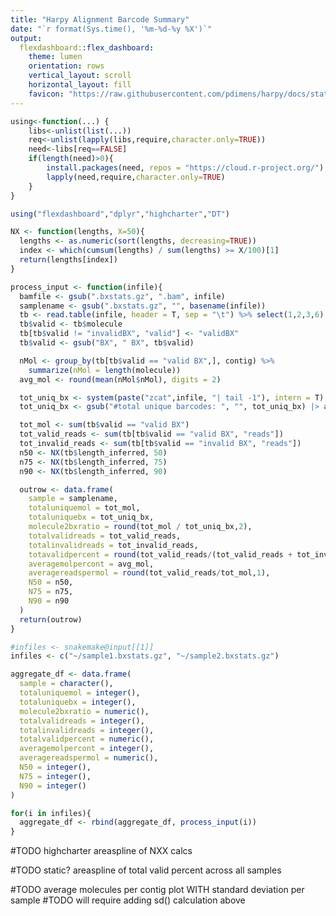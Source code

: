 ```yaml
---
title: "Harpy Alignment Barcode Summary"
date: "`r format(Sys.time(), '%m-%d-%y %X')`"
output:
  flexdashboard::flex_dashboard:
    theme: lumen
    orientation: rows
    vertical_layout: scroll
    horizontal_layout: fill
    favicon: "https://raw.githubusercontent.com/pdimens/harpy/docs/static/favicon_dark.png"
---
```


```r
using<-function(...) {
    libs<-unlist(list(...))
    req<-unlist(lapply(libs,require,character.only=TRUE))
    need<-libs[req==FALSE]
    if(length(need)>0){ 
        install.packages(need, repos = "https://cloud.r-project.org/")
        lapply(need,require,character.only=TRUE)
    }
}

using("flexdashboard","dplyr","highcharter","DT")
```

```r
NX <- function(lengths, X=50){
  lengths <- as.numeric(sort(lengths, decreasing=TRUE))
  index <- which(cumsum(lengths) / sum(lengths) >= X/100)[1]
  return(lengths[index])
}

process_input <- function(infile){
  bamfile <- gsub(".bxstats.gz", ".bam", infile)
  samplename <- gsub(".bxstats.gz", "", basename(infile))
  tb <- read.table(infile, header = T, sep = "\t") %>% select(1,2,3,6)
  tb$valid <- tb$molecule
  tb[tb$valid != "invalidBX", "valid"] <- "validBX"
  tb$valid <- gsub("BX", " BX", tb$valid)

  nMol <- group_by(tb[tb$valid == "valid BX",], contig) %>% 
    summarize(nMol = length(molecule))
  avg_mol <- round(mean(nMol$nMol), digits = 2)

  tot_uniq_bx <- system(paste("zcat",infile, "| tail -1"), intern = T)
  tot_uniq_bx <- gsub("#total unique barcodes: ", "", tot_uniq_bx) |> as.integer()

  tot_mol <- sum(tb$valid == "valid BX")
  tot_valid_reads <- sum(tb[tb$valid == "valid BX", "reads"])
  tot_invalid_reads <- sum(tb[tb$valid == "invalid BX", "reads"])
  n50 <- NX(tb$length_inferred, 50)
  n75 <- NX(tb$length_inferred, 75)
  n90 <- NX(tb$length_inferred, 90)

  outrow <- data.frame(
    sample = samplename,
    totaluniquemol = tot_mol,
    totaluniquebx = tot_uniq_bx,
    molecule2bxratio = round(tot_mol / tot_uniq_bx,2),
    totalvalidreads = tot_valid_reads,
    totalinvalidreads = tot_invalid_reads,
    totavalidpercent = round(tot_valid_reads/(tot_valid_reads + tot_invalid_reads) * 100,2),
    averagemolpercont = avg_mol,
    averagereadspermol = round(tot_valid_reads/tot_mol,1),
    N50 = n50,
    N75 = n75,
    N90 = n90
  )
  return(outrow)
}
```

```r
#infiles <- snakemake@input[[1]]
infiles <- c("~/sample1.bxstats.gz", "~/sample2.bxstats.gz")

aggregate_df <- data.frame(
  sample = character(),
  totaluniquemol = integer(),
  totaluniquebx = integer(),
  molecule2bxratio = numeric(),
  totalvalidreads = integer(),
  totalinvalidreads = integer(),
  totalvalidpercent = numeric(),
  averagemolpercont = integer(),
  averagereadspermol = numeric(),
  N50 = integer(),
  N75 = integer(),
  N90 = integer()
)
```

```r
for(i in infiles){
  aggregate_df <- rbind(aggregate_df, process_input(i))
}
```

#TODO highcharter areaspline of NXX calcs

#TODO static? areaspline of total valid percent across all samples

#TODO average molecules per contig plot WITH standard deviation per sample
#TODO will require adding sd() calculation above